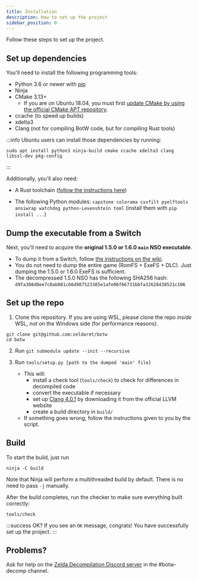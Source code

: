 ```yaml
---
title: Installation
description: How to set up the project
sidebar_position: 0
---
```


Follow these steps to set up the project.

## Set up dependencies

You'll need to install the following programming tools:

* Python 3.6 or newer with [pip](https://pip.pypa.io/en/stable/installation/)
* Ninja
* CMake 3.13+
    * If you are on Ubuntu 18.04, you must first [update CMake by using the official CMake APT repository](https://apt.kitware.com/).
* ccache (to speed up builds)
* xdelta3
* Clang (not for compiling BotW code, but for compiling Rust tools)

:::info
Ubuntu users can install those dependencies by running:

```shell
sudo apt install python3 ninja-build cmake ccache xdelta3 clang libssl-dev pkg-config
```
:::

Additionally, you'll also need:

* A Rust toolchain ([follow the instructions here](https://www.rust-lang.org/tools/install))

* The following Python modules: `capstone colorama cxxfilt pyelftools ansiwrap watchdog python-Levenshtein toml` (install them with `pip install ...`)

## Dump the executable from a Switch

Next, you'll need to acquire the **original 1.5.0 or 1.6.0 `main` NSO executable**.

* To dump it from a Switch, follow [the instructions on the wiki](https://zeldamods.org/wiki/Help:Dumping_games#Dumping_binaries_.28executable_files.29).
* You do not need to dump the entire game (RomFS + ExeFS + DLC). Just dumping the 1.5.0 or 1.6.0 ExeFS is sufficient.
* The decompressed 1.5.0 NSO has the following SHA256 hash: `d9fa308d0ee7c0ab081c66d987523385e1afe06f66731bbfa32628438521c106`

## Set up the repo

1. Clone this repository. If you are using WSL, please clone the repo *inside* WSL, *not* on the Windows side (for performance reasons).

  ```shell
  git clone git@github.com:zeldaret/botw
  cd botw
  ```

2. Run `git submodule update --init --recursive`

3. Run `tools/setup.py [path to the dumped 'main' file]`
    * This will:
        * install a check tool (`tools/check`) to check for differences in decompiled code
        * convert the executable if necessary
        * set up [Clang 4.0.1](https://releases.llvm.org/download.html#4.0.1) by downloading it from the official LLVM website
        * create a build directory in `build/`
    * If something goes wrong, follow the instructions given to you by the script.

## Build

To start the build, just run

```shell
ninja -C build
```

Note that Ninja will perform a multithreaded build by default. There is no need to pass `-j` manually.

After the build completes, run the checker to make sure everything built correctly:

```shell
tools/check
```

:::success OK?
If you see an `OK` message, congrats! You have successfully set up the project.
:::

## Problems?

Ask for help on the [Zelda Decompilation Discord server](https://discord.zelda.deco.mp) in the #botw-decomp channel.
